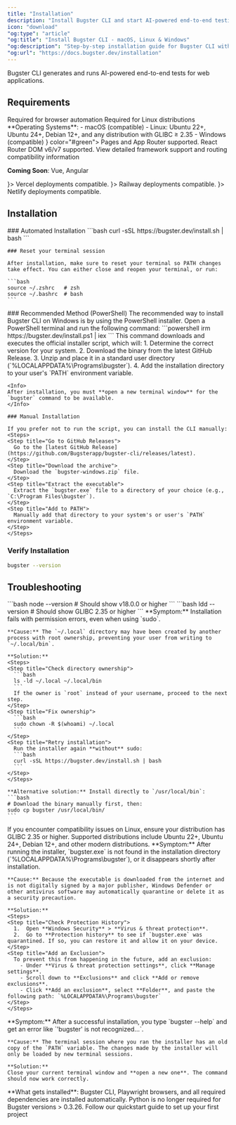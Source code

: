 ```yaml
---
title: "Installation"
description: "Install Bugster CLI and start AI-powered end-to-end testing"
icon: "download"
"og:type": "article"
"og:title": "Install Bugster CLI - macOS, Linux & Windows"
"og:description": "Step-by-step installation guide for Bugster CLI with automated installers for all platforms. Includes troubleshooting and system requirements."
"og:url": "https://docs.bugster.dev/installation"
---
```


Bugster CLI generates and runs AI-powered end-to-end tests for web applications.

## Requirements

<AccordionGroup>
  <Accordion title="System Requirements" icon="computer" defaultClosed>
    <CardGroup cols={2}>
      <Card title="Node.js 18+" icon="node-js">
        Required for browser automation
      </Card>
      <Card title="GLIBC 2.35+" icon="gear">
        Required for Linux distributions
      </Card>
    </CardGroup>
**Operating Systems**: 
- macOS (compatible)
- Linux: Ubuntu 22+, Ubuntu 24+, Debian 12+, and any distribution with GLIBC ≥ 2.35
- Windows (compatible)
</Accordion>
</AccordionGroup>


<AccordionGroup>
  <Accordion title="Frameworks Supported" icon="react" defaultClosed>
    <CardGroup cols={2}>
      <Card title="Next.js" icon={<svg viewBox="0 0 256 256" version="1.1" xmlns="http://www.w3.org/2000/svg" xmlns:xlink="http://www.w3.org/1999/xlink" preserveAspectRatio="xMidYMid" fill="#000000"><g id="SVGRepo_bgCarrier" stroke-width="0"></g><g id="SVGRepo_tracerCarrier" stroke-linecap="round" stroke-linejoin="round"></g><g id="SVGRepo_iconCarrier"> <g> <path d="M119.616813,0.0688905149 C119.066276,0.118932037 117.314565,0.294077364 115.738025,0.419181169 C79.3775171,3.69690087 45.3192571,23.3131775 23.7481916,53.4631946 C11.7364614,70.2271045 4.05395894,89.2428829 1.15112414,109.384595 C0.12512219,116.415429 0,118.492153 0,128.025062 C0,137.557972 0.12512219,139.634696 1.15112414,146.665529 C8.10791789,194.730411 42.3163245,235.11392 88.7116325,250.076335 C97.0197458,252.753556 105.778299,254.580072 115.738025,255.680985 C119.616813,256.106338 136.383187,256.106338 140.261975,255.680985 C157.453763,253.779407 172.017986,249.525878 186.382014,242.194795 C188.584164,241.068861 189.00958,240.768612 188.709286,240.518404 C188.509091,240.36828 179.124927,227.782837 167.86393,212.570214 L147.393939,184.922273 L121.743891,146.965779 C107.630108,126.098464 96.0187683,109.034305 95.9186706,109.034305 C95.8185728,109.009284 95.7184751,125.873277 95.6684262,146.465363 C95.5933529,182.52028 95.5683284,183.971484 95.1178886,184.82219 C94.4672532,186.048207 93.9667644,186.548623 92.915738,187.099079 C92.114956,187.499411 91.4142717,187.574474 87.6355816,187.574474 L83.3063539,187.574474 L82.1552297,186.848872 C81.4044966,186.373477 80.8539589,185.747958 80.4785924,185.022356 L79.9530792,183.896422 L80.0031281,133.729796 L80.0782014,83.5381493 L80.8539589,82.5623397 C81.25435,82.0369037 82.1051808,81.3613431 82.7057674,81.0360732 C83.7317693,80.535658 84.1321603,80.4856165 88.4613881,80.4856165 C93.5663734,80.4856165 94.4172043,80.6857826 95.7434995,82.1369867 C96.1188661,82.5373189 110.007429,103.454675 126.623656,128.650581 C143.239883,153.846488 165.962072,188.250034 177.122972,205.139048 L197.392766,235.839522 L198.418768,235.163961 C207.502639,229.259062 217.112023,220.852086 224.719453,212.09482 C240.910264,193.504394 251.345455,170.835585 254.848876,146.665529 C255.874878,139.634696 256,137.557972 256,128.025062 C256,118.492153 255.874878,116.415429 254.848876,109.384595 C247.892082,61.3197135 213.683675,20.9362052 167.288368,5.97379012 C159.105376,3.32158945 150.396872,1.49507389 140.637341,0.394160408 C138.234995,0.143952798 121.693842,-0.131275573 119.616813,0.0688905149 L119.616813,0.0688905149 Z M172.017986,77.4831252 C173.219159,78.0836234 174.195112,79.2345784 174.545455,80.435575 C174.74565,81.0861148 174.795699,94.9976579 174.74565,126.348671 L174.670577,171.336 L166.73783,159.17591 L158.780059,147.01582 L158.780059,114.313685 C158.780059,93.1711423 158.880156,81.2862808 159.030303,80.7108033 C159.430694,79.3096407 160.306549,78.2087272 161.507722,77.5581875 C162.533724,77.0327515 162.909091,76.98271 166.837928,76.98271 C170.541544,76.98271 171.19218,77.0327515 172.017986,77.4831252 Z" fill="#000000"> </path> </g> </g></svg>} color="#green">
        Pages and App Router supported.
      </Card>
      <Card title="React.js" icon="react">
        React Router DOM v6/v7 supported.
      </Card>
    </CardGroup>

<Card title="Framework Compatibility Details" icon="code" href="/framework-compatibility">
  View detailed framework support and routing compatibility information
</Card>

**Coming Soon**: Vue, Angular
  </Accordion>
</AccordionGroup>

<AccordionGroup>
  <Accordion title="Platforms Supported" icon="cloud" defaultClosed>
    <CardGroup cols={3}>
      <Card title="Vercel" icon={<svg viewBox="0 -17 256 256" version="1.1" xmlns="http://www.w3.org/2000/svg" xmlns:xlink="http://www.w3.org/1999/xlink" preserveAspectRatio="xMidYMid" fill="#000000" stroke="#000000"><g id="SVGRepo_bgCarrier" stroke-width="0"></g><g id="SVGRepo_tracerCarrier" stroke-linecap="round" stroke-linejoin="round"></g><g id="SVGRepo_iconCarrier"> <g> <polygon fill="#000000" points="128 0 256 221.705007 0 221.705007"> </polygon> </g> </g></svg>}>
        Vercel deployments compatible.
      </Card>
      <Card title="Railway" icon={<svg data-v-423bf9ae="" xmlns="http://www.w3.org/2000/svg" viewBox="0 0 60 60" class="Logo___StyledSvg-sc-teruw2-0 dFgCbS Sidebar___StyledLogo-sc-1w9v62x-5 dOCLSL"><g data-v-423bf9ae="" id="6f639fe5-02e1-4640-a1fb-f4b22b64e5ef" transform="matrix(0.5999641134746578,0,0,0.5999641134746578,-437.5538206497148,-266.68705118956507)" stroke="none"><path d="M729.872 487.327a50.86 50.86 0 0 0-.464 5.033h75.879c-.265-.518-.621-.985-.98-1.442-12.972-16.769-19.95-15.315-29.932-15.741-3.328-.137-5.585-.192-18.832-.192-7.09 0-14.798.018-22.304.038.737-1.746 1.6-3.419 2.525-5.061-2.885 5.106-4.865 10.771-5.805 16.789l.891-4.397c.007-.031.018-.063.024-.094h38.883v5.067h-39.885zM805.885 497.432h-76.438c.08 1.352.206 2.686.388 4.002h70.571c3.146 0 4.907-1.786 5.479-4.002zM733.851 515.257a52.226 52.226 0 0 1-1.98-4.997c6.608 19.89 25.328 34.251 47.433 34.251 20.205 0 37.566-12.007 45.452-29.254h-90.905zM729.38 492.915c-.018.531-.08 1.055-.08 1.589 0 .538.063 1.059.08 1.59v-3.179zM824.77 515.229z"></path><path d="M779.303 444.505c-18.682 0-34.939 10.265-43.524 25.439 6.709-.014 19.775-.022 19.775-.022h.003v-.005c15.444 0 16.018.069 19.035.195l1.868.069c6.507.217 14.505.916 20.798 5.68 3.416 2.584 8.348 8.287 11.288 12.35 2.718 3.758 3.5 8.078 1.652 12.217-1.701 3.804-5.361 6.073-9.793 6.073H730.85l-.884-4.201c.426 2.707 1.037 5.344 1.879 7.886h94.914a49.863 49.863 0 0 0 2.546-15.682c.001-27.611-22.386-49.999-50.002-49.999z"></path></g></svg>}>
        Railway deployments compatible.
      </Card>
      <Card title="Netlify" icon={<svg viewBox="0 0 128 113" fill="none" xmlns="http://www.w3.org/2000/svg"><g clipPath="url(#clip0_236_138)"><path d="M34.593 94.0509H33.3844L27.3514 88.0179V86.8094L36.5743 77.5866H42.9639L43.8158 78.4385V84.8281L34.593 94.0509Z" fill="#05BDBA"/><path d="M27.3514 25.816V24.6074L33.3844 18.5744H34.593L43.8158 27.7972V34.1868L42.9639 35.0388H36.5743L27.3514 25.816Z" fill="#05BDBA"/><path d="M80.4594 74.6047H71.6824L70.9493 73.8717V53.3259C70.9493 49.6705 69.5129 46.8372 65.1046 46.7382C62.836 46.6787 60.2405 46.7382 57.4668 46.8471L57.0507 47.2731V73.8618L56.3176 74.5948H47.5406L46.8075 73.8618V38.7636L47.5406 38.0305H67.2939C74.9713 38.0305 81.1925 44.2517 81.1925 51.9291V73.8717L80.4594 74.6047Z" fill="#014847"/><path d="M35.8412 61.4491H0.73307L0 60.716V51.9192L0.73307 51.1861H35.8412L36.5743 51.9192V60.716L35.8412 61.4491Z" fill="#05BDBA"/><path d="M127.277 61.4491H92.1687L91.4356 60.716V51.9192L92.1687 51.1861H127.277L128.01 51.9192V60.716L127.277 61.4491Z" fill="#05BDBA"/><path d="M58.9428 27.0642V0.73307L59.6759 0H68.4727L69.2058 0.73307V27.0642L68.4727 27.7972H59.6759L58.9428 27.0642Z" fill="#05BDBA"/><path d="M58.9428 111.902V85.5711L59.6759 84.838H68.4727L69.2058 85.5711V111.902L68.4727 112.635H59.6759L58.9428 111.902Z" fill="#05BDBA"/></g><defs><clipPath id="clip0_236_138"><rect width="128" height="112.635" fill="white"/></clipPath></defs></svg>}>
        Netlify deployments compatible.
      </Card>
    </CardGroup>
  </Accordion>
  </AccordionGroup>

## Installation

<Tabs>
  <Tab title="macOS / Linux">
    ### Automated Installation
    <CodeGroup>
    ```bash
    curl -sSL https://bugster.dev/install.sh | bash 
    ```
    </CodeGroup>

    ### Reset your terminal session

    After installation, make sure to reset your terminal so PATH changes take effect. You can either close and reopen your terminal, or run:

    ```bash
    source ~/.zshrc   # zsh
    source ~/.bashrc  # bash
    ```
  </Tab>
  <Tab title="Windows">
    ### Recommended Method (PowerShell)
    The recommended way to install Bugster CLI on Windows is by using the PowerShell installer. Open a PowerShell terminal and run the following command:
    ```powershell
    irm https://bugster.dev/install.ps1 | iex 
    ```
    This command downloads and executes the official installer script, which will:
    1.  Determine the correct version for your system.
    2.  Download the binary from the latest GitHub Release.
    3.  Unzip and place it in a standard user directory (`%LOCALAPPDATA%\Programs\bugster`).
    4.  Add the installation directory to your user's `PATH` environment variable.

    <Info>
    After installation, you must **open a new terminal window** for the `bugster` command to be available.
    </Info>

    ### Manual Installation

    If you prefer not to run the script, you can install the CLI manually:
    <Steps>
    <Step title="Go to GitHub Releases">
      Go to the [latest GitHub Release](https://github.com/Bugsterapp/bugster-cli/releases/latest).
    </Step>
    <Step title="Download the archive">
      Download the `bugster-windows.zip` file.
    </Step>
    <Step title="Extract the executable">
      Extract the `bugster.exe` file to a directory of your choice (e.g., `C:\Program Files\bugster`).
    </Step>
    <Step title="Add to PATH">
      Manually add that directory to your system's or user's `PATH` environment variable.
    </Step>
    </Steps>
  </Tab>
</Tabs>

### Verify Installation

```bash
bugster --version
```

## Troubleshooting

<AccordionGroup>
  <Accordion title="Check Node.js version">
    ```bash
    node --version  
    # Should show v18.0.0 or higher
    ```
  </Accordion>
  <Accordion title="Check GLIBC version (Linux)">
    ```bash
    ldd --version
    # Should show GLIBC 2.35 or higher
    ```
  </Accordion>
  <Accordion title="Permission errors (macOS/Linux)">
    **Symptom:** Installation fails with permission errors, even when using `sudo`.

    **Cause:** The `~/.local` directory may have been created by another process with root ownership, preventing your user from writing to `~/.local/bin`.

    **Solution:**
    <Steps>
    <Step title="Check directory ownership">
      ```bash
      ls -ld ~/.local ~/.local/bin
      ```
      If the owner is `root` instead of your username, proceed to the next step.
    </Step>
    <Step title="Fix ownership">
      ```bash
      sudo chown -R $(whoami) ~/.local
      ```
    </Step>
    <Step title="Retry installation">
      Run the installer again **without** sudo:
      ```bash
      curl -sSL https://bugster.dev/install.sh | bash
      ```
    </Step>
    </Steps>

    **Alternative solution:** Install directly to `/usr/local/bin`:
    ```bash
    # Download the binary manually first, then:
    sudo cp bugster /usr/local/bin/
    ```
  </Accordion>
  <Accordion title="Unsupported Linux distribution">
    If you encounter compatibility issues on Linux, ensure your distribution has GLIBC 2.35 or higher. Supported distributions include Ubuntu 22+, Ubuntu 24+, Debian 12+, and other modern distributions.
  </Accordion>
  <Accordion title="Antivirus flags the executable on Windows">
    **Symptom:** After running the installer, `bugster.exe` is not found in the installation directory (`%LOCALAPPDATA%\Programs\bugster`), or it disappears shortly after installation.

    **Cause:** Because the executable is downloaded from the internet and is not digitally signed by a major publisher, Windows Defender or other antivirus software may automatically quarantine or delete it as a security precaution.

    **Solution:**
    <Steps>
    <Step title="Check Protection History">
      1.  Open **Windows Security** > **Virus & threat protection**.
      2.  Go to **Protection history** to see if `bugster.exe` was quarantined. If so, you can restore it and allow it on your device.
    </Step>
    <Step title="Add an Exclusion">
      To prevent this from happening in the future, add an exclusion:
        - Under **Virus & threat protection settings**, click **Manage settings**.
        - Scroll down to **Exclusions** and click **Add or remove exclusions**.
        - Click **Add an exclusion**, select **Folder**, and paste the following path: `%LOCALAPPDATA%\Programs\bugster`
    </Step>
    </Steps>
  </Accordion>
  <Accordion title="`bugster` command not found on Windows">
    **Symptom:** After a successful installation, you type `bugster --help` and get an error like `'bugster' is not recognized...`.

    **Cause:** The terminal session where you ran the installer has an old copy of the `PATH` variable. The changes made by the installer will only be loaded by new terminal sessions.

    **Solution:**
    Close your current terminal window and **open a new one**. The command should now work correctly.
  </Accordion>
</AccordionGroup>
<Info>
  **What gets installed**: Bugster CLI, Playwright browsers, and all required dependencies are installed automatically. Python is no longer required for Bugster versions > 0.3.26.
</Info>
<Card title="Get Started" icon="rocket" href="/quickstart">
  Follow our quickstart guide to set up your first project
</Card>
